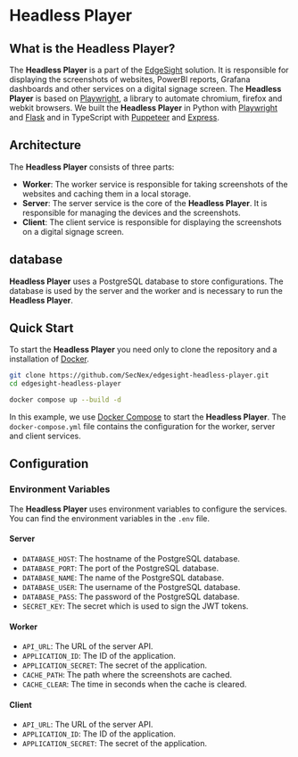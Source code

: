 # Headless Player

## What is the Headless Player?

The **Headless Player** is a part of the [EdgeSight](https://secnex.io/edgesight) solution. It is responsible for displaying the screenshots of websites, PowerBI reports, Grafana dashboards and other services on a digital signage screen. The **Headless Player** is based on [Playwright](https://playwright.dev/), a library to automate chromium, firefox and webkit browsers.
We built the **Headless Player** in Python with [Playwright](https://playwright.dev/) and [Flask](https://flask.palletsprojects.com/) and in TypeScript with [Puppeteer](https://pptr.dev/) and [Express](https://expressjs.com/).

## Architecture

The **Headless Player** consists of three parts:

- **Worker**: The worker service is responsible for taking screenshots of the websites and caching them in a local storage.
- **Server**: The server service is the core of the **Headless Player**. It is responsible for managing the devices and the screenshots.
- **Client**: The client service is responsible for displaying the screenshots on a digital signage screen.

## database

**Headless Player** uses a PostgreSQL database to store configurations. The database is used by the server and the worker and is necessary to run the **Headless Player**.

## Quick Start

To start the **Headless Player** you need only to clone the repository and a installation of [Docker](https://www.docker.com/).

```bash
git clone https://github.com/SecNex/edgesight-headless-player.git
cd edgesight-headless-player

docker compose up --build -d
```

In this example, we use [Docker Compose](https://docs.docker.com/compose/) to start the **Headless Player**. The `docker-compose.yml` file contains the configuration for the worker, server and client services.

## Configuration

### Environment Variables

The **Headless Player** uses environment variables to configure the services. You can find the environment variables in the `.env` file.

#### Server

- `DATABASE_HOST`: The hostname of the PostgreSQL database.
- `DATABASE_PORT`: The port of the PostgreSQL database.
- `DATABASE_NAME`: The name of the PostgreSQL database.
- `DATABASE_USER`: The username of the PostgreSQL database.
- `DATABASE_PASS`: The password of the PostgreSQL database.
- `SECRET_KEY`: The secret which is used to sign the JWT tokens.

#### Worker

- `API_URL`: The URL of the server API.
- `APPLICATION_ID`: The ID of the application.
- `APPLICATION_SECRET`: The secret of the application.
- `CACHE_PATH`: The path where the screenshots are cached.
- `CACHE_CLEAR`: The time in seconds when the cache is cleared.

#### Client

- `API_URL`: The URL of the server API.
- `APPLICATION_ID`: The ID of the application.
- `APPLICATION_SECRET`: The secret of the application.
